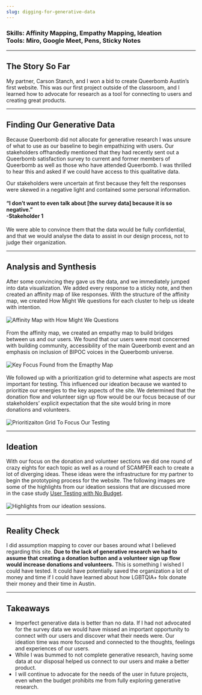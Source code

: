 ```yaml
---
slug: digging-for-generative-data
---
```

### Skills: Affinity Mapping, Empathy Mapping, Ideation <br/> Tools: Miro, Google Meet, Pens, Sticky Notes

***

## The Story So Far
My partner, Carson Stanch, and I won a bid to create Queerbomb Austin’s first website.  This was our first project outside of the classroom, and I learned how to advocate for research as a tool for connecting to users and creating great products.

***
## Finding Our Generative Data
Because Queerbomb did not allocate for generative research I was unsure of what to use as our baseline to begin empathizing with users.
Our stakeholders offhandedly mentioned that they had recently sent out a Queerbomb satisfaction survey to current and former members of Queerbomb as well as those who have attended Queerbomb.  I was thrilled to hear this and asked if we could have access to this qualitative data.

Our stakeholders were uncertain at first because they felt the responses were skewed in a negative light and contained some personal information.

#### “I don’t want to even talk about [the survey data] because it is so negative.” <br/> -Stakeholder 1

We were able to convince them that the data would be fully confidential, and that we would analyse the data to assist in our design process, not to judge their organization.
***

## Analysis and Synthesis
After some convincing they gave us the data, and we immediately jumped into data visualization.  We added every response to a sticky note, and then created an affinity map of like responses. With the structure of the affinity map, we created How Might We questions for each cluster to help us ideate with intention.  <br/><br/>
![Affinity Map with How Might We Questions](https://res.cloudinary.com/csdesign/image/upload/v1610479966/portfolio%20site/Screen_Shot_2021-01-05_at_1.06.45_PM_spprda.png) <br/> <br/>
From the affinity map, we created an empathy map to build bridges between us and our users.  We found that our users were most concerned with building community, accessibility of the main Queerbomb event and an emphasis on inclusion of BIPOC voices in the Queerbomb universe.<br/><br/>
![Key Focus Found from the Emapthy Map](https://res.cloudinary.com/csdesign/image/upload/v1610479962/portfolio%20site/empathymap_xehtez.jpg)<br/><br/>
We followed up with a prioritization grid to determine what aspects are most important for testing.  This influenced our ideation because we wanted to prioritize our energies to the key aspects of the site.  We determined that the donation flow and volunteer sign up flow would be our focus because of our stakeholders’ explicit  expectation that the site would bring in more donations and volunteers.<br/><br/>
![Prioritizaiton Grid To Focus Our Testing](https://res.cloudinary.com/csdesign/image/upload/v1610479962/portfolio%20site/prioritization_grid_pqpsjd.jpg)
<br/>

***

## Ideation
With our focus on the donation and volunteer sections we did one round of crazy eights for each topic as well as a round of SCAMPER each to create a lot of diverging ideas.  These ideas were the infrastructure for my partner to begin the prototyping process for the website.  The following images are some of the highlights from our ideation sessions that are discussed more in the case study [User Testing with No Budget](https://carolynshetter.design/user-testing-with-no-budget).<br/><br/>
![Highlights from our ideation sessions.](https://res.cloudinary.com/csdesign/image/upload/v1610479971/portfolio%20site/Screen_Shot_2021-01-05_at_2.18.18_PM_srzlvx.png)
<br/>

***

## Reality Check
I did assumption mapping to cover our bases around what I believed regarding this site.  **Due to the lack of generative research we had to assume that creating a donation button and a volunteer sign up flow would increase donations and volunteers.**  This is something I wished I could have tested.  It could have potentially saved the organization a lot of money and time if I could have learned about how LGBTQIA+ folx donate their money and their time in Austin.


***

## Takeaways
* Imperfect generative data is better than no data.  If I had not advocated for the survey data we would have missed an important opportunity to connect with our users and discover what their needs were.  Our ideation time was more focused and connected to the thoughts, feelings and experiences of our users.
* While I was bummed to not complete generative research, having some data at our disposal helped us connect to our users and make a better product.
* I will continue to advocate for the needs of the user in future projects, even when the budget prohibits me from fully exploring generative research.
